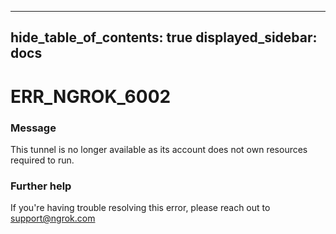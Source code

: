 

---
hide_table_of_contents: true
displayed_sidebar: docs
---


# ERR_NGROK_6002

### Message
This tunnel is no longer available as its account does not own resources required to run.

<ErrorDetails error="err_ngrok_6002" />



### Further help
If you're having trouble resolving this error, please reach out to [support@ngrok.com](mailto:support@ngrok.com?subject=Help%20with%20ERR_NGROK_6002)

